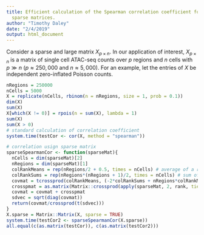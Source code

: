```yaml
---
title: Efficient calculation of the Spearman correlation coefficient for large and
  sparse matrices.
author: "Timothy Daley"
date: "2/4/2019"
output: html_document
---
```


Consider a sparse and large matrix $X_{p \times n}$.  In our application of interest, $X_{p \times n}$ is a matrix of single cell ATAC-seq counts over $p$ regions and $n$ cells with $p \gg n$ ($p \approx 250,000$ and $n \approx 5,000$).  For an example, let the entries of $X$ be independent zero-inflated Poisson counts.

```r
nRegions = 250000
nCells = 5000
X = replicate(nCells, rbinom(n = nRegions, size = 1, prob = 0.1))
dim(X)
sum(X)
X[which(X != 0)] = rpois(n = sum(X), lambda = 1)
sum(X)
sum(X > 0)
# standard calculation of correlation coefficient
system.time(testCor <- cor(X, method = "spearman"))

# correlation usign sparse matrix
sparseSpearmanCor <- function(sparseMat){
  nCells = dim(sparseMat)[2]
  nRegions = dim(sparseMat)[1]
  colRankMeans = rep(nRegions/2 + 0.5, times = nCells) # average of a ranked vector
  colRankSums = rep(nRegions*(nRegions + 1)/2, times = nCells) # sum of ranks
  covmat = tcrossprod(colRankMeans, (-2*colRankSums + nRegions*colRankMeans))
  crosspmat = as.matrix(Matrix::crossprod(apply(sparseMat, 2, rank, ties.method = "average")))
  covmat = covmat + crosspmat
  sdvec = sqrt(diag(covmat))
  return(covmat/crossprod(t(sdvec)))
}
X.sparse = Matrix::Matrix(X, sparse = TRUE)
system.time(testCor2 <- sparseSpearmanCor(X.sparse))
all.equal(c(as.matrix(testCor)), c(as.matrix(testCor2)))
```

